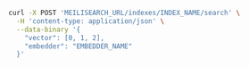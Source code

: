 <CodeGroup>

```bash cURL
curl -X POST 'MEILISEARCH_URL/indexes/INDEX_NAME/search' \
  -H 'content-type: application/json' \
  --data-binary '{ 
    "vector": [0, 1, 2],
    "embedder": "EMBEDDER_NAME"
  }'
```
</CodeGroup>